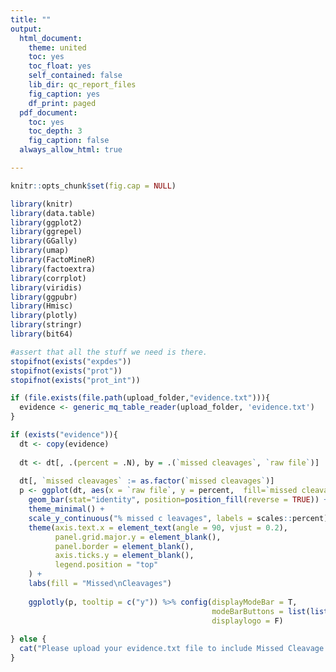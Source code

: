 ```yaml
---
title: ""
output:
  html_document:
    theme: united
    toc: yes
    toc_float: yes
    self_contained: false
    lib_dir: qc_report_files
    fig_caption: yes
    df_print: paged
  pdf_document:
    toc: yes
    toc_depth: 3
    fig_caption: false
  always_allow_html: true

---
```




```r
knitr::opts_chunk$set(fig.cap = NULL)

library(knitr)
library(data.table)
library(ggplot2)
library(ggrepel)
library(GGally)
library(umap)
library(FactoMineR)
library(factoextra)
library(corrplot)
library(viridis)
library(ggpubr)
library(Hmisc)
library(plotly)
library(stringr)
library(bit64)
```

```r
#assert that all the stuff we need is there. 
stopifnot(exists("expdes"))
stopifnot(exists("prot"))
stopifnot(exists("prot_int"))

if (file.exists(file.path(upload_folder,"evidence.txt"))){
  evidence <- generic_mq_table_reader(upload_folder, 'evidence.txt')
}
```


```r
if (exists("evidence")){
  dt <- copy(evidence)
  
  dt <- dt[, .(percent = .N), by = .(`missed cleavages`, `raw file`)]
  
  dt[, `missed cleavages` := as.factor(`missed cleavages`)]
  p <- ggplot(dt, aes(x = `raw file`, y = percent,  fill=`missed cleavages`, label=`raw file`)) +
    geom_bar(stat="identity", position=position_fill(reverse = TRUE)) +
    theme_minimal() +
    scale_y_continuous("% missed c leavages", labels = scales::percent) +
    theme(axis.text.x = element_text(angle = 90, vjust = 0.2),
          panel.grid.major.y = element_blank(),
          panel.border = element_blank(),
          axis.ticks.y = element_blank(),
          legend.position = "top"
    ) +
    labs(fill = "Missed\nCleavages")
  
    ggplotly(p, tooltip = c("y")) %>% config(displayModeBar = T, 
                                             modeBarButtons = list(list('toImage')),
                                             displaylogo = F)
  
} else {
  cat("Please upload your evidence.txt file to include Missed Cleavage Statistics in this QC report.")
}
```
